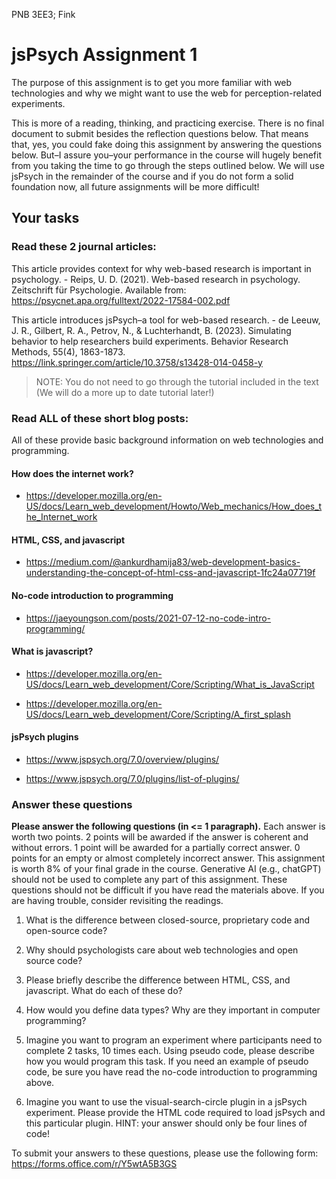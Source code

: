 PNB 3EE3; Fink

# jsPsych Assignment 1
The purpose of this assignment is to get you more familiar with web technologies and why we might want to use the web for perception-related experiments. 

This is more of a reading, thinking, and practicing exercise. There is no final document to submit besides the reflection questions below. That means that, yes, you could fake doing this assignment by answering the questions below. But--I assure you--your performance in the course will hugely benefit from you taking the time to go through the steps outlined below. We will use jsPsych in the remainder of the course and if you do not form a solid foundation now, all future assignments will be more difficult!

## Your tasks

### Read these 2 journal articles: 

This article provides context for why web-based research is important in psychology. 
- Reips, U. D. (2021). Web-based research in psychology. Zeitschrift für Psychologie. Available from: [https://psycnet.apa.org/fulltext/2022-17584-002.pdf](https://psycnet.apa.org/fulltext/2022-17584-002.pdf)

This article introduces jsPsych--a tool for web-based research. 
- de Leeuw, J. R., Gilbert, R. A., Petrov, N., & Luchterhandt, B. (2023). Simulating behavior to help researchers build experiments. Behavior Research Methods, 55(4), 1863-1873. [https://link.springer.com/article/10.3758/s13428-014-0458-y](https://link.springer.com/article/10.3758/s13428-014-0458-y)

> NOTE: You do not need to go through the tutorial included in the text (We will do a more up to date tutorial later!)

### Read ALL of these short blog posts: 

All of these provide basic background information on web technologies and programming. 

#### How does the internet work?

- [https://developer.mozilla.org/en-US/docs/Learn_web_development/Howto/Web_mechanics/How_does_the_Internet_work](https://developer.mozilla.org/en-US/docs/Learn_web_development/Howto/Web_mechanics/How_does_the_Internet_work)


#### HTML, CSS, and javascript

- [https://medium.com/@ankurdhamija83/web-development-basics-understanding-the-concept-of-html-css-and-javascript-1fc24a07719f](https://medium.com/@ankurdhamija83/web-development-basics-understanding-the-concept-of-html-css-and-javascript-1fc24a07719f)


#### No-code introduction to programming
- [https://jaeyoungson.com/posts/2021-07-12-no-code-intro-programming/](https://jaeyoungson.com/posts/2021-07-12-no-code-intro-programming/ )

#### What is javascript?

- [https://developer.mozilla.org/en-US/docs/Learn_web_development/Core/Scripting/What_is_JavaScript](https://developer.mozilla.org/en-US/docs/Learn_web_development/Core/Scripting/What_is_JavaScript)

- [https://developer.mozilla.org/en-US/docs/Learn_web_development/Core/Scripting/A_first_splash](https://developer.mozilla.org/en-US/docs/Learn_web_development/Core/Scripting/A_first_splash)

#### jsPsych plugins
- [https://www.jspsych.org/7.0/overview/plugins/](https://www.jspsych.org/7.0/overview/plugins/ )

- [https://www.jspsych.org/7.0/plugins/list-of-plugins/](https://www.jspsych.org/7.0/plugins/list-of-plugins/ )


### Answer these questions
**Please answer the following questions (in <= 1 paragraph).**
Each answer is worth two points. 2 points will be awarded if the answer is coherent and without errors. 1 point will be awarded for a partially correct answer. 0 points for an empty or almost completely incorrect answer. This assignment is worth 8% of your final grade in the course. Generative AI (e.g., chatGPT) should not be used to complete any part of this assignment. These questions should not be difficult if you have read the materials above. If you are having trouble, consider revisiting the readings. 
 
1. What is the difference between closed-source, proprietary code and open-source code? 

2. Why should psychologists care about web technologies and open source code? 

3. Please briefly describe the difference between HTML, CSS, and javascript. What do each of these do?

4. How would you define data types? Why are they important in computer programming? 

5. Imagine you want to program an experiment where participants need to complete 2 tasks, 10 times each. Using pseudo code, please describe how you would program this task. If you need an example of pseudo code, be sure you have read the no-code introduction to programming above. 

6. Imagine you want to use the visual-search-circle plugin in a jsPsych experiment. Please provide the HTML code required to load jsPsych and this particular plugin. HINT: your answer should only be four lines of code!

To submit your answers to these questions, please use the following form: [https://forms.office.com/r/Y5wtA5B3GS](https://forms.office.com/r/Y5wtA5B3GS)




